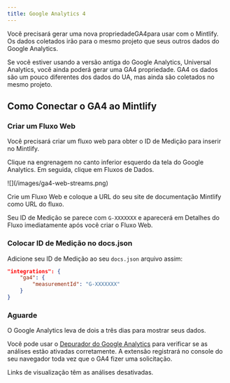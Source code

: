 ```yaml
---
title: Google Analytics 4
---
```


Você precisará gerar uma nova propriedade<Tooltip tip="Google Analytics 4">GA4</Tooltip>para usar com o Mintlify. Os dados coletados irão para o mesmo projeto que seus outros dados do Google Analytics.

Se você estiver usando a versão antiga do Google Analytics, Universal Analytics, você ainda poderá gerar uma <Tooltip tip="Google Analytics 4">GA4</Tooltip> propriedade. <Tooltip tip="Google Analytics 4">GA4</Tooltip> os dados são um pouco diferentes dos dados do UA, mas ainda são coletados no mesmo projeto.

## Como Conectar o GA4 ao Mintlify

### Criar um Fluxo Web

Você precisará criar um fluxo web para obter o ID de Medição para inserir no Mintlify.

Clique na engrenagem no canto inferior esquerdo da tela do Google Analytics. Em seguida, clique em Fluxos de Dados.

<Frame>![](/images/ga4-web-streams.png)</Frame>

Crie um Fluxo Web e coloque a URL do seu site de documentação Mintlify como URL do fluxo.

Seu ID de Medição se parece com `G-XXXXXXX` e aparecerá em Detalhes do Fluxo imediatamente após você criar o Fluxo Web.

### Colocar ID de Medição no docs.json

Adicione seu ID de Medição ao seu `docs.json` arquivo assim:

```json docs.json
"integrations": {
    "ga4": {
        "measurementId": "G-XXXXXXX"
    }
}
```

### Aguarde

O Google Analytics leva de dois a três dias para mostrar seus dados.

Você pode usar o [Depurador do Google Analytics](https://chrome.google.com/webstore/detail/google-analytics-debugger/jnkmfdileelhofjcijamephohjechhna?hl=en) para verificar se as análises estão ativadas corretamente. A extensão registrará no console do seu navegador toda vez que o GA4 fizer uma solicitação.

<Note>
  Links de visualização têm as análises desativadas.
</Note>

